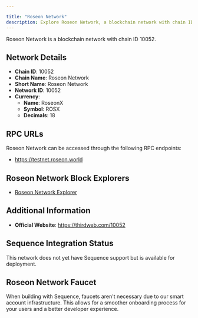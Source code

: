 ```yaml
---

title: "Roseon Network"
description: Explore Roseon Network, a blockchain network with chain ID 10052. Learn about its native currency, RoseonX, and how to interact with the network.
---
```




Roseon Network is a blockchain network with chain ID 10052.

## Network Details

- **Chain ID**: 10052
- **Chain Name**: Roseon Network
- **Short Name**: Roseon Network
- **Network ID**: 10052
- **Currency**: 
  - **Name**: RoseonX
  - **Symbol**: ROSX
  - **Decimals**: 18

## RPC URLs

Roseon Network can be accessed through the following RPC endpoints:

- https://testnet.roseon.world

## Roseon Network Block Explorers

- [Roseon Network Explorer](https://testnet.explorer.roseon.world)

## Additional Information

- **Official Website**: https://thirdweb.com/10052

## Sequence Integration Status

This network does not yet have Sequence support but is available for deployment.

## Roseon Network Faucet

When building with Sequence, faucets aren't necessary due to our smart account infrastructure. This allows for a smoother onboarding process for your users and a better developer experience.
